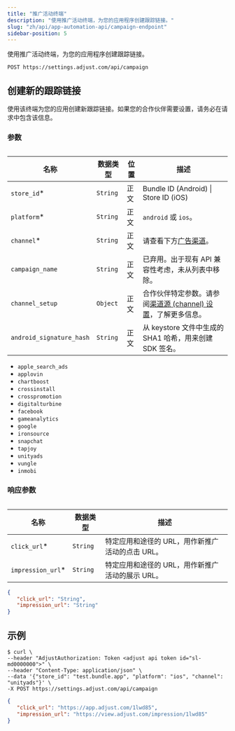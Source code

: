 ```yaml
---
title: "推广活动终端"
description: "使用推广活动终端，为您的应用程序创建跟踪链接。"
slug: "zh/api/app-automation-api/campaign-endpoint"
sidebar-position: 5
---
```


使用推广活动终端，为您的应用程序创建跟踪链接。

```http
POST https://settings.adjust.com/api/campaign
```

## 创建新的跟踪链接

使用该终端为您的应用创建新跟踪链接。如果您的合作伙伴需要设置，请务必在请求中包含该信息。

### 参数

<Table>

| 名称                     | 数据类型 | 位置 | 描述                                                                                                        |
| ------------------------ | -------- | ---- | ----------------------------------------------------------------------------------------------------------- |
| `store_id`\*             | `String` | 正文 | Bundle ID \(Android\) \| Store ID \(iOS\)                                                                   |
| `platform`\*             | `String` | 正文 | `android` 或 `ios`。                                                                                        |
| `channel`\*              | `String` | 正文 | 请查看下方[广告渠道](#ad-networks)。                                                                        |
| `campaign_name`          | `String` | 正文 | 已弃用。出于现有 API 兼容性考虑，未从列表中移除。                                                           |
| `channel_setup`          | `Object` | 正文 | 合作伙伴特定参数。请参阅[渠道源 \(channel\) 设置](/zh/api/app-automation-api/channel-setup)，了解更多信息。 |
| `android_signature_hash` | `String` | 正文 | 从 keystore 文件中生成的 SHA1 哈希，用来创建 SDK 签名。                                                     |

</Table> <Accordion title="广告渠道">

-  `apple_search_ads`
-  `applovin`
-  `chartboost`
-  `crossinstall`
-  `crosspromotion`
-  `digitalturbine`
-  `facebook`
-  `gameanalytics`
-  `google`
-  `ironsource`
-  `snapchat`
-  `tapjoy`
-  `unityads`
-  `vungle`
-  `inmobi`

</Accordion>

### 响应参数

<Table>

| 名称               | 数据类型 | 描述                                             |
| ------------------ | -------- | ------------------------------------------------ |
| `click_url`\*      | `String` | 特定应用和途径的 URL，用作新推广活动的点击 URL。 |
| `impression_url`\* | `String` | 特定应用和途径的 URL，用作新推广活动的展示 URL。 |

</Table>

```json
{
   "click_url": "String",
   "impression_url": "String"
}
```

## 示例

```console
$ curl \
--header "AdjustAuthorization: Token <adjust api token id="sl-md0000000">" \
--header "Content-Type: application/json" \
--data '{"store_id": "test.bundle.app", "platform": "ios", "channel": "unityads"}' \
-X POST https://settings.adjust.com/api/campaign
```

```json
{
   "click_url": "https://app.adjust.com/1lwd85",
   "impression_url": "https://view.adjust.com/impression/1lwd85"
}
```
